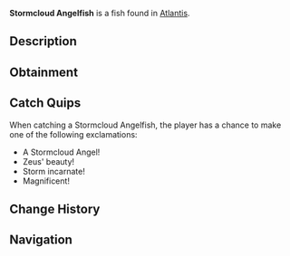 {{FishInfobox
|image          = Stormcloud Angelfish.png
|rarity         = Rare
|sea            = First Sea
|location       = [[Atlantis]]
|sublocation    = 
|sources        = Fishing Rod
|radar_location = 
|xp             = 231
|weather        = Rain
|time           = 
|season         = 
|bait           = Shrimp
|base_weight    = 120
|base_value     = 310
|weight_range   = 60
|base_chance    = 25
|base_resil     = 30
}}
'''Stormcloud Angelfish''' is a {{Rarity|Rare}} fish found in [[Atlantis]].

== Description ==
{{Description|A majestic fish whose fins ripple like storm clouds. They can generate powerful electrical fields that mirror Zeus' lightning.|Bestiary Entry}}

== Obtainment ==
{{Description|Found in deeper parts of Zeus Pool during storms.|Bestiary Hint}}
{{Fish Availability|
Atlantis/Zeus's Rod Room
|top_rods      = 
Leviathan's Fang Rod\194053.73\178864.75;
Krampus's Rod\173939.24\177452.18;
Trident Rod\166073.54\167513.45;
Magma Rod\165107.34\168441.91;
Free Spirit Rod\155788.31\157139.04;
Plastic Rod\150016.76\153061.24;
Fast Rod\114788.88\175819.54;
Buddy Bond Rod\111439.29\143387.37;
Fischer's Rod\100451.41\153863.04;
Adventurer's Rod\98078.54\150228.48;
Ethereal Prism Rod\138791.21\104437.39;
Astralhook Rod\138612.83\103997.16;
No-Life Rod\136617.87\118449.33;
Seraphic Rod\135671.92\104996.46;
Rod Of The Forgotten Fang\126960.28\102588.55;
Challenger's Rod\123408.19\103102.87;
Rod Of The Depths\114475.41\93237.62;
Zeus Rod\112011.93\95271.42;
Rod Of The Exalted One\111351.09\95777.71;
Verdant Shear Rod\109891.48\94918.99;
Blazebringer Rod\106420.6\90905.24;
Depthseeker Rod\101233.46\89010.22;
Avalanche Rod\91149.32\80385.89;
Volcanic Rod\87281.8\75327.98;
Steady Rod\32475.45\30175.63
|recommended   = Trident Rod
}}

== Catch Quips ==
When catching a Stormcloud Angelfish, the player has a chance to make one of the following exclamations:
* A Stormcloud Angel!
* Zeus' beauty!
* Storm incarnate!
* Magnificent!

== Change History ==
{{Change History|{{subst:Current Version}}}}

== Navigation ==
{{Fish Navbox|Atlantis}}